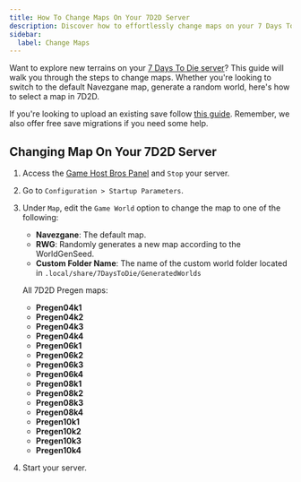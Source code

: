 ```yaml
---
title: How To Change Maps On Your 7D2D Server
description: Discover how to effortlessly change maps on your 7 Days To Die dedicated server with our detailed step-by-step guide. Customize your gameplay experience today!
sidebar:
  label: Change Maps
---
```


Want to explore new terrains on your [7 Days To Die server](https://www.gamehostbros.com/7-days-to-die-server-hosting/)? This guide will walk you through the steps to change maps. Whether you're looking to switch to the default Navezgane map, generate a random world, here's how to select a map in 7D2D.

If you're looking to upload an existing save follow [this guide](/games/7-days-to-die/upload-existing-save/). Remember, we also offer free save migrations if you need some help.

## Changing Map On Your 7D2D Server
<Steps>

1. Access the [Game Host Bros Panel](https://panel.gamehostbros.com/) and `Stop` your server.
2. Go to `Configuration > Startup Parameters`.
3. Under `Map`, edit the `Game World` option to change the map to one of the following:

   - **Navezgane**: The default map.
   - **RWG**: Randomly generates a new map according to the WorldGenSeed.
   - **Custom Folder Name**: The name of the custom world folder located in `.local/share/7DaysToDie/GeneratedWorlds`

   All 7D2D Pregen maps:
   - **Pregen04k1**
   - **Pregen04k2**
   - **Pregen04k3**
   - **Pregen04k4**
   - **Pregen06k1**
   - **Pregen06k2**
   - **Pregen06k3**
   - **Pregen06k4**
   - **Pregen08k1**
   - **Pregen08k2**
   - **Pregen08k3**
   - **Pregen08k4**
   - **Pregen10k1**
   - **Pregen10k2**
   - **Pregen10k3**
   - **Pregen10k4**

4. Start your server.
</Steps>